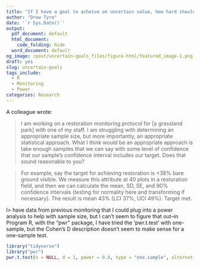 ```yaml
---
title: "If I have a goal to acheive an uncertain value, how hard should I look?"
author: "Drew Tyre"
date: '`r Sys.Date()`'
output:
  pdf_document: default
  html_document:
    code_folding: hide
  word_document: default
og_image: /post/uncertain-goals_files/figure-html/featured_image-1.png
draft: yes
slug: uncertain-goals
tags_include:
  - R
  - Monitoring
  - Power
categories: Research
---
```


A colleague wrote:

>I am working on a restoration monitoring protocol for [a grassland park] with one of my staff. I am struggling with determining an appropriate sample size, but more importantly, an appropriate statistical approach. What I think would be an appropriate approach is take enough samples that we can say with some level of confidence that our sample's confidence interval includes our target. Does that sound reasonable to you?

>For example, say the target for achieving restoration is <38% bare ground visible. We measure this attribute at 40 plots in a restoration field, and then we can calculate the mean, SD, SE, and 90% confidence intervals (testing for normality here and transforming if necessary). The result is mean 43% (LCI 37%, UCI 49%). Target met.

I> have data from previous monitoring that I could plug into a power analysis to help with sample size, but I can't seem to figure that out--in Program R, with the "pwr" package, I have tried the 'pwr.t.test' with one-sample, but the Cohen's D description doesn't seem to make sense for a one-sample test.

```r
library("tidyverse")
library("pwr")
pwr.t.test(n = NULL, d = 1, power = 0.8, type = "one.sample", alternative = "greater")
```









[^1]: Code not shown in the post can be found [on Github](https://github.com/rbind/cheap_shots).

